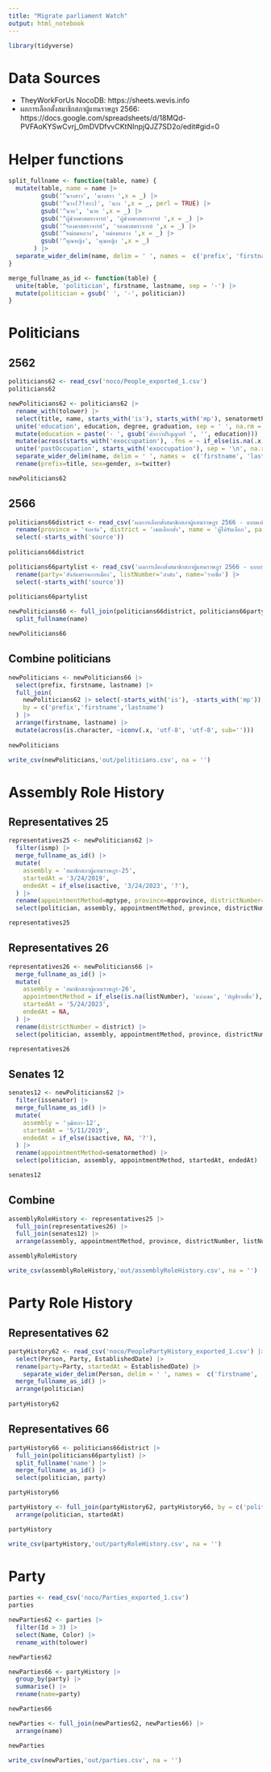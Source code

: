 ```yaml
---
title: "Migrate parliament Watch"
output: html_notebook
---
```



```r
library(tidyverse)
```


# Data Sources

- TheyWorkForUs NocoDB: https://sheets.wevis.info
- ผลการเลือกตั้งสมาชิกสภาผู้แทนราษฎร 2566: https://docs.google.com/spreadsheets/d/18MQd-PVFAoKYSwCvrj_0mDVDfvvCKtNInpjQJZ7SD2o/edit#gid=0


# Helper functions

```r
split_fullname <- function(table, name) {
  mutate(table, name = name |> 
         gsub('^นางสาว', 'นางสาว ',x = _) |> 
         gsub('^นาง(?!สาว)', 'นาง ',x = _, perl = TRUE) |> 
         gsub('^นาย', 'นาย ',x = _) |> 
         gsub('^ผู้ช่วยศาสตราจารย์', 'ผู้ช่วยศาสตราจารย์ ',x = _) |> 
         gsub('^รองศาสตราจารย์', 'รองศาสตราจารย์ ',x = _) |> 
         gsub('^หม่อมหลวง', 'หม่อมหลวง ',x = _) |> 
         gsub('^คุณหญิง', 'คุณหญิง ',x = _)
       ) |> 
  separate_wider_delim(name, delim = ' ', names =  c('prefix', 'firstname', 'lastname'), too_many = 'merge')
}

merge_fullname_as_id <- function(table) {
  unite(table, 'politician', firstname, lastname, sep = '-') |> 
  mutate(politician = gsub(' ', '-', politician))
}
```

# Politicians

## 2562

```r
politicians62 <- read_csv('noco/People_exported_1.csv')
politicians62
```

```r
newPoliticians62 <- politicians62 |>
  rename_with(tolower) |> 
  select(title, name, starts_with('is'), starts_with('mp'), senatormethod, gender, birthdate, education, degree, graduation, exoccupation0, exoccupation1, facebook, twitter) |>
  unite('education', education, degree, graduation, sep = ' ', na.rm = TRUE) |> 
  mutate(education = paste('- ', gsub('ต่ำกว่าปริญญาตรี ', '', education))) |> 
  mutate(across(starts_with('exoccupation'), .fns = ~ if_else(is.na(.x), NA, paste('- ', .x)))) |> 
  unite('pastOccupation', starts_with('exoccupation'), sep = '\n', na.rm = TRUE) |> 
  separate_wider_delim(name, delim = ' ', names =  c('firstname', 'lastname'), too_many = 'merge') |> 
  rename(prefix=title, sex=gender, x=twitter)

newPoliticians62
```

## 2566


```r
politicians66district <- read_csv('ผลการเลือกตั้งสมาชิกสภาผู้แทนราษฎร 2566 - แบบแบ่งเขต.csv')|> 
  rename(province = 'จังหวัด', district = 'เขตเลือกตั้ง', name = 'ผู้ได้รับเลือก', party = 'สังกัดพรรคการเมือง') |> 
  select(-starts_with('source')) 
  
politicians66district
```

```r
politicians66partylist <- read_csv('ผลการเลือกตั้งสมาชิกสภาผู้แทนราษฎร 2566 - แบบบัญชีรายชื่อ.csv') |> 
  rename(party='สังกัดพรรคการเมือง', listNumber='ลำดับ', name='รายชื่อ') |> 
  select(-starts_with('source'))
  
politicians66partylist
```

```r
newPoliticians66 <- full_join(politicians66district, politicians66partylist) |> 
  split_fullname(name)

newPoliticians66
```

## Combine politicians

```r
newPoliticians <- newPoliticians66 |> 
  select(prefix, firstname, lastname) |> 
  full_join(
    newPoliticians62 |> select(-starts_with('is'), -starts_with('mp')),
    by = c('prefix','firstname','lastname')
  ) |> 
  arrange(firstname, lastname) |> 
  mutate(across(is.character, ~iconv(.x, 'utf-8', 'utf-8', sub='')))
  
newPoliticians
```

```r
write_csv(newPoliticians,'out/politicians.csv', na = '')
```


# Assembly Role History


## Representatives 25

```r
representatives25 <- newPoliticians62 |> 
  filter(ismp) |> 
  merge_fullname_as_id() |> 
  mutate(
    assembly = 'สมาชิกสภาผู้แทนราษฎร-25',
    startedAt = '3/24/2019',
    endedAt = if_else(isactive, '3/24/2023', '?'),
  ) |> 
  rename(appointmentMethod=mptype, province=mpprovince, districtNumber=mpzone, listNumber=mplist) |> 
  select(politician, assembly, appointmentMethod, province, districtNumber, listNumber, startedAt, endedAt)

representatives25
```

## Representatives 26

```r
representatives26 <- newPoliticians66 |> 
  merge_fullname_as_id() |> 
  mutate(
    assembly = 'สมาชิกสภาผู้แทนราษฎร-26',
    appointmentMethod = if_else(is.na(listNumber), 'แบ่งเขต', 'บัญชีรายชื่อ'),
    startedAt = '5/24/2023',
    endedAt = NA,
  ) |> 
  rename(districtNumber = district) |> 
  select(politician, assembly, appointmentMethod, province, districtNumber, listNumber, startedAt, endedAt)

representatives26
```

## Senates 12

```r
senates12 <- newPoliticians62 |> 
  filter(issenator) |> 
  merge_fullname_as_id() |> 
  mutate(
    assembly = 'วุฒิสภา-12',
    startedAt = '5/11/2019',
    endedAt = if_else(isactive, NA, '?'),
  ) |> 
  rename(appointmentMethod=senatormethod) |> 
  select(politician, assembly, appointmentMethod, startedAt, endedAt)

senates12
```

## Combine

```r
assemblyRoleHistory <- representatives25 |>
  full_join(representatives26) |> 
  full_join(senates12) |> 
  arrange(assembly, appointmentMethod, province, districtNumber, listNumber)

assemblyRoleHistory
```

```r
write_csv(assemblyRoleHistory,'out/assemblyRoleHistory.csv', na = '')
```


# Party Role History

## Representatives 62

```r
partyHistory62 <- read_csv('noco/PeoplePartyHistory_exported_1.csv') |> 
  select(Person, Party, EstablishedDate) |> 
  rename(party=Party, startedAt = EstablishedDate) |> 
    separate_wider_delim(Person, delim = ' ', names =  c('firstname', 'lastname'), too_many = 'merge') |> 
  merge_fullname_as_id() |> 
  arrange(politician)
  
partyHistory62
```

## Representatives 66

```r
partyHistory66 <- politicians66district |> 
  full_join(politicians66partylist) |> 
  split_fullname('name') |> 
  merge_fullname_as_id() |> 
  select(politician, party)

partyHistory66
```

```r
partyHistory <- full_join(partyHistory62, partyHistory66, by = c('politician', 'party')) |> 
  arrange(politician, startedAt)

partyHistory
```

```r
write_csv(partyHistory,'out/partyRoleHistory.csv', na = '')
```


# Party

```r
parties <- read_csv('noco/Parties_exported_1.csv')
parties
```

```r
newParties62 <- parties |>
  filter(Id > 3) |>
  select(Name, Color) |> 
  rename_with(tolower)

newParties62
```

```r
newParties66 <- partyHistory |> 
  group_by(party) |> 
  summarise() |> 
  rename(name=party)

newParties66
```

```r
newParties <- full_join(newParties62, newParties66) |> 
  arrange(name)

newParties
```


```r
write_csv(newParties,'out/parties.csv', na = '')
```
